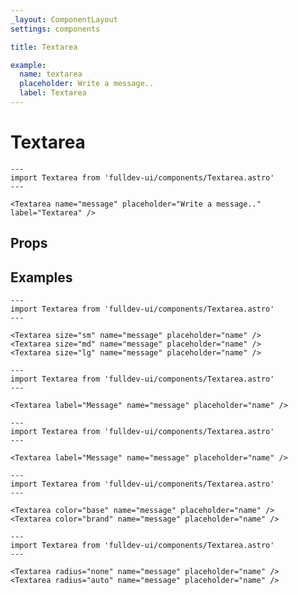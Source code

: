 ```yaml
---
_layout: ComponentLayout
settings: components

title: Textarea

example:
  name: textarea
  placeholder: Write a message..
  label: Textarea
---
```


# Textarea


```astro live
---
import Textarea from 'fulldev-ui/components/Textarea.astro'
---

<Textarea name="message" placeholder="Write a message.." label="Textarea" />
```

## Props

<PropsTable />

## Examples

```astro live
---
import Textarea from 'fulldev-ui/components/Textarea.astro'
---

<Textarea size="sm" name="message" placeholder="name" />
<Textarea size="md" name="message" placeholder="name" />
<Textarea size="lg" name="message" placeholder="name" />
```

```astro live
---
import Textarea from 'fulldev-ui/components/Textarea.astro'
---

<Textarea label="Message" name="message" placeholder="name" />
```

```astro live
---
import Textarea from 'fulldev-ui/components/Textarea.astro'
---

<Textarea label="Message" name="message" placeholder="name" />
```

```astro live
---
import Textarea from 'fulldev-ui/components/Textarea.astro'
---

<Textarea color="base" name="message" placeholder="name" />
<Textarea color="brand" name="message" placeholder="name" />
```

```astro live
---
import Textarea from 'fulldev-ui/components/Textarea.astro'
---

<Textarea radius="none" name="message" placeholder="name" />
<Textarea radius="auto" name="message" placeholder="name" />
```
